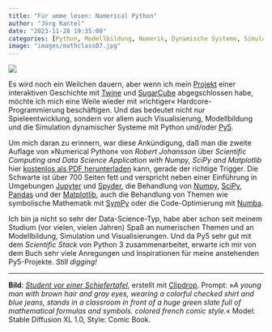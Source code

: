 ```yaml
---
title: "Für umme lesen: Numerical Python"
author: "Jörg Kantel"
date: "2023-11-28 19:35:00"
categories: [Python, Modellbildung, Numerik, Dynamische Systeme, Simulation]
image: "images/mathclass07.jpg"
---
```


[![](images/mathclass07-b.jpg)](https://www.flickr.com/photos/schockwellenreiter/53362585894/)

Es wird noch ein Weilchen dauern, aber wenn ich mein [Projekt](https://kantel.github.io/posts/2023111901_smashing_pumpkins_devlog_3/) einer interaktiven Geschichte mit [Twine](http://cognitiones.kantel-chaos-team.de/multimedia/spieleprogrammierung/twine2.html) und [SugarCube](https://www.motoslave.net/sugarcube/2/docs/) abgegschlossen habe, möchte ich mich eine Weile wieder mit »richtiger« Hardcore-Programmierung beschäftigen. Und das bedeutet nicht nur Spieleentwicklung, sondern vor allem auch Visualisierung, Modellbildung und die Simulation dynamischer Systeme mit Python und/oder [Py5](http://cognitiones.kantel-chaos-team.de/programmierung/creativecoding/processing/py5.html).

Um mich daran zu erinnern, war diese Ankündigung, daß man die zweite Auflage von »Numerical Python« von *Robert Johansson* über *Scientific Computing and Data Science Application with Numpy, SciPy and Matplotlib* hier [kostenlos als PDF herunterladen](https://www.clcoding.com/2023/11/numerical-python-scientific-computing.html) kann, gerade der richtige Trigger. Die Schwarte ist über 700 Seiten fett und verspricht neben einer Einführung in Umgebungen [Jupyter](http://cognitiones.kantel-chaos-team.de/programmierung/python/jupyter.html) und [Spyder](http://cognitiones.kantel-chaos-team.de/programmierung/python/spyder.html), die Behandlung von [Numpy](http://cognitiones.kantel-chaos-team.de/programmierung/python/numpy.html), [SciPy](http://cognitiones.kantel-chaos-team.de/programmierung/python/scipy.html), [Pandas](http://cognitiones.kantel-chaos-team.de/programmierung/python/pandas.html) und der [Matplotlib](http://cognitiones.kantel-chaos-team.de/programmierung/python/matplotlib.html), auch die Behandlung von Themen wie symbolische Mathematik mit [SymPy](http://cognitiones.kantel-chaos-team.de/mathematik/sympy.html) oder die Code-Optimierung mit [Numba](http://cognitiones.kantel-chaos-team.de/programmierung/python/numba.html).

Ich bin ja nicht so sehr der Data-Science-Typ, habe aber schon seit meinem Studium (vor vielen, vielen Jahren) Spaß an numerischen Themen und an Modellbildung, Simulation und Visualisierungen. Und da Py5 sehr gut mit dem *Scientific Stack* von Python&nbsp;3 zusammenarbeitet, erwarte ich mir von dem Buch sehr viele Anregungen und Inspirationen für meine anstehenden Py5-Projekte. *Still digging!*

---

**Bild**: *[Student vor einer Schiefertafel](https://www.flickr.com/photos/schockwellenreiter/53362585894/)*, erstellt mit [Clipdrop](https://clipdrop.co/stable-diffusion). Prompt: »*A young man with brown hair and gray eyes, wearing a colorful checked shirt and blue jeans, stands in a classroom in front of a huge green slate full of mathematical formulas and symbols. colored french comic style.*« Model: Stable Diffusion XL&nbsp;1.0, Style: Comic Book.